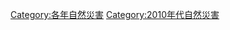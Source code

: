 {{Commons category|2013 natural disasters}}
{{Natural disasters by year|m=2|c=0|d=1|y=3}}

[[Category:各年自然災害|Category:各年自然災害]]
[[Category:2010年代自然災害|Category:2010年代自然災害]]
